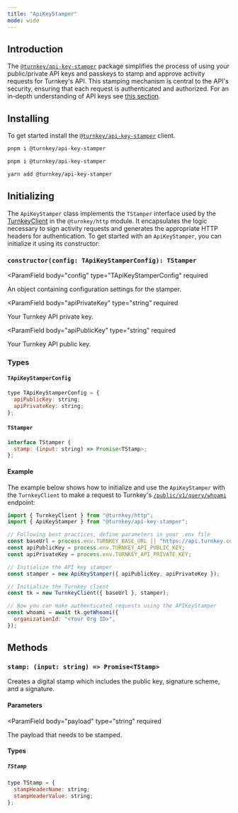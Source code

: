 ```yaml
---
title: "ApiKeyStamper"
mode: wide
---
```

  
## Introduction

The [`@turnkey/api-key-stamper`](https://www.npmjs.com/package/@turnkey/api-key-stamper) package simplifies the process of using your public/private API keys and passkeys to stamp and approve activity requests for Turnkey's API. This stamping mechanism is central to the API's security, ensuring that each request is authenticated and authorized. For an in-depth understanding of API keys see [this section](/faq#why-do-you-require-a-public--private-key-pair-to-access-turnkey-api).

## Installing

To get started install the [`@turnkey/api-key-stamper`](https://www.npmjs.com/package/@turnkey/api-key-stamper) client.

<CodeGroup>

```bash npm
pnpm i @turnkey/api-key-stamper
```

```bash pnpm
pnpm i @turnkey/api-key-stamper
```

```bash yarn
yarn add @turnkey/api-key-stamper
```

</CodeGroup>

## Initializing

The `ApiKeyStamper` class implements the `TStamper` interface used by the [TurnkeyClient](/sdks/advanced/turnkey-client) in the `@turnkey/http` module. It encapsulates the logic necessary to sign activity requests and generates the appropriate HTTP headers for authentication. To get started with an `ApiKeyStamper`, you can initialize it using its constructor:

### `constructor(config: TApiKeyStamperConfig): TStamper`

<ParamField
body="config"
type="TApiKeyStamperConfig"
required

>

An object containing configuration settings for the stamper.
</ParamField>

<ParamField
body="apiPrivateKey"
type="string"
required

>

Your Turnkey API private key.
</ParamField>

<ParamField
body="apiPublicKey"
type="string"
required

>

Your Turnkey API public key.
</ParamField>

### Types

#### `TApiKeyStamperConfig`

```js
type TApiKeyStamperConfig = {
  apiPublicKey: string;
  apiPrivateKey: string;
};
```

#### `TStamper`

```js
interface TStamper {
  stamp: (input: string) => Promise<TStamp>;
};
```

#### Example

The example below shows how to initialize and use the `ApiKeyStamper` with the `TurnkeyClient` to make a request to Turnkey's [`/public/v1/query/whoami`](/api-reference/sessions/who-am-i) endpoint:

```js
import { TurnkeyClient } from "@turnkey/http";
import { ApiKeyStamper } from "@turnkey/api-key-stamper";

// Following best practices, define parameters in your .env file
const baseUrl = process.env.TURNKEY_BASE_URL || "https://api.turnkey.com";
const apiPublicKey = process.env.TURNKEY_API_PUBLIC_KEY;
const apiPrivateKey = process.env.TURNKEY_API_PRIVATE_KEY;

// Initialize the API key stamper
const stamper = new ApiKeyStamper({ apiPublicKey, apiPrivateKey });

// Initialize the Turnkey client
const tk = new TurnkeyClient({ baseUrl }, stamper);

// Now you can make authenticated requests using the APIKeyStamper
const whoami = await tk.getWhoami({
  organizationId: "<Your Org ID>",
});
```

## Methods

### `stamp: (input: string) => Promise<TStamp>`

Creates a digital stamp which includes the public key, signature scheme, and a signature.

#### Parameters

<ParamField
body="payload"
type="string"
required

>

The payload that needs to be stamped.
</ParamField>

#### Types

##### `TStamp`

```js
type TStamp = {
  stampHeaderName: string;
  stampHeaderValue: string;
};
```
